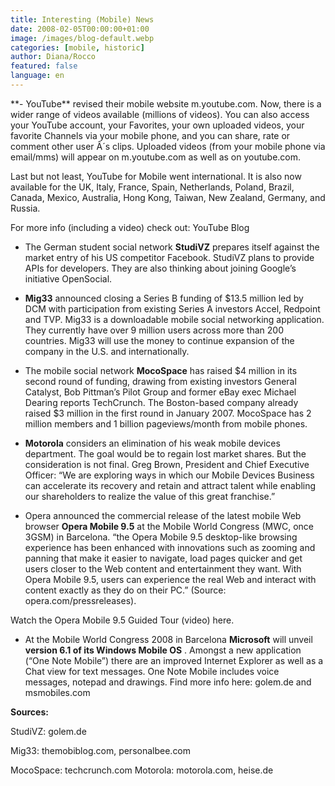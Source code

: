 ```yaml
---
title: Interesting (Mobile) News
date: 2008-02-05T00:00:00+01:00
image: /images/blog-default.webp
categories: [mobile, historic]
author: Diana/Rocco
featured: false
language: en
---
```


<div class="entry-content">
**- YouTube**  revised their mobile website m.youtube.com. Now, there is a wider range of videos available (millions of videos). You can also access your YouTube account, your Favorites, your own uploaded videos, your favorite Channels via your mobile phone, and you can share, rate or comment other user Â´s clips. Uploaded videos (from your mobile phone via email/mms) will appear on m.youtube.com as well as on youtube.com.

Last but not least, YouTube for Mobile went international. It is also now available for the UK, Italy, France, Spain, Netherlands, Poland, Brazil, Canada, Mexico, Australia, Hong Kong, Taiwan, New Zealand, Germany, and Russia.

For more info (including a video) check out: YouTube Blog

- The German student social network **StudiVZ**  prepares itself against the market entry of his US competitor Facebook. StudiVZ plans to provide APIs for developers. They are also thinking about joining Google’s initiative OpenSocial.



- **Mig33**  announced closing a Series B funding of $13.5 million led by DCM with participation from existing Series A investors Accel, Redpoint and TVP. Mig33 is a downloadable mobile social networking application. They currently have over 9 million users across more than 200 countries. Mig33 will use the money to continue expansion of the company in the U.S. and internationally.



- The mobile social network **MocoSpace**  has raised $4 million in its second round of funding, drawing from existing investors General Catalyst, Bob Pittman’s Pilot Group and former eBay exec Michael Dearing reports TechCrunch. The Boston-based company already raised $3 million in the first round in January 2007. MocoSpace has 2 million members and 1 billion pageviews/month from mobile phones.



- **Motorola**  considers an elimination of his weak mobile devices department. The goal would be to regain lost market shares. But the consideration is not final. Greg Brown, President and Chief Executive Officer: “We are exploring ways in which our Mobile Devices Business can accelerate its recovery and retain and attract talent while enabling our shareholders to realize the value of this great franchise.”



- Opera announced the commercial release of the latest mobile Web browser **Opera Mobile 9.5**  at the Mobile World Congress (MWC, once 3GSM) in Barcelona. “the Opera Mobile 9.5 desktop-like browsing experience has been enhanced with innovations such as zooming and panning that make it easier to navigate, load pages quicker and get users closer to the Web content and entertainment they want. With Opera Mobile 9.5, users can experience the real Web and interact with content exactly as they do on their PC.” (Source: opera.com/pressreleases).

Watch the Opera Mobile 9.5 Guided Tour (video) here.



- At the Mobile World Congress 2008 in Barcelona **Microsoft**  will unveil **version 6.1 of its Windows Mobile OS** . Amongst a new application (“One Note Mobile”) there are an improved Internet Explorer as well as a Chat view for text messages. One Note Mobile includes voice messages, notepad and drawings. Find more info here: golem.de and msmobiles.com

**Sources:** 

StudiVZ: golem.de

Mig33: themobiblog.com, personalbee.com

MocoSpace: techcrunch.comMotorola: motorola.com, heise.de
</div>

